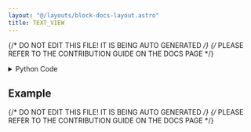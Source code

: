 ```yaml
---
layout: "@/layouts/block-docs-layout.astro"
title: TEXT_VIEW
---
```


{/* DO NOT EDIT THIS FILE! IT IS BEING AUTO GENERATED */}
{/* PLEASE REFER TO THE CONTRIBUTION GUIDE ON THE DOCS PAGE */}


<PythonDocsDisplay docstring={docstring} />

<details>
<summary>Python Code</summary>

```python
import pprint
from flojoy import flojoy, TextBlob


@flojoy
def TEXT_VIEW(default: TextBlob, prettify: bool = False) -> TextBlob:
    """The TEXT_VIEW node creates a text visualization for a given TextBlob DataContainer type.

    Inputs
    ------
    default : TextBlob
        The DataContainer to be visualized in text format

    Parameters
    ----------
    prettify : Boolean
        Whether to prettify the displayed text (defaults to True)

    Returns
    -------
    TextBlob
        The DataContainer containing text data
    """

    s = default.text_blob

    if prettify:
        s = pprint.pformat(default.text_blob)

    return TextBlob(s)

```

[Find this Flojoy Block on GitHub](https://github.com/flojoy-ai/blocks/blob/main/blocks/VISUALIZERS/DATA_STRUCTURE/TEXT_VIEW/TEXT_VIEW.py)

</details>

## Example


<GetHelpWidget />


<AppDisplay app={app} blockName="TEXT_VIEW" client:visible />


<Example />

{/* DO NOT EDIT THIS FILE! IT IS BEING AUTO GENERATED */}
{/* PLEASE REFER TO THE CONTRIBUTION GUIDE ON THE DOCS PAGE */}
